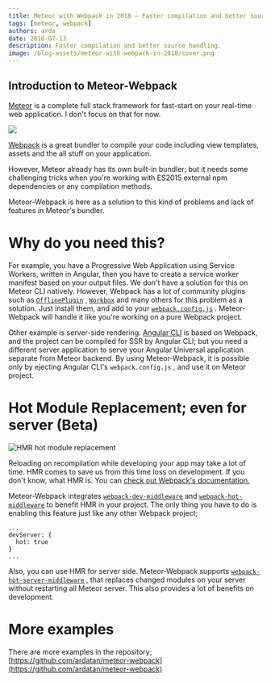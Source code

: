 ```yaml
---
title: Meteor with Webpack in 2018 — Faster compilation and better source handling
tags: [meteor, webpack]
authors: arda
date: 2018-07-13
description: Faster compilation and better source handling.
image: /blog-assets/meteor-with-webpack-in-2018/cover.png
---
```


## Introduction to Meteor-Webpack

[Meteor](https://meteor.com) is a complete full stack framework for fast-start on your real-time web application. I don't focus on that for now.

![](/medium/771a9c467ce313c5ab1fffb433a6686e.png)

[Webpack](https://webpack.js.org) is a great bundler to compile your code including view templates, assets and the all stuff on your application.

However, Meteor already has its own built-in bundler; but it needs some challenging tricks when you're working with ES2015 external npm dependencies or any compilation methods.

Meteor-Webpack is here as a solution to this kind of problems and lack of features in Meteor's bundler.

# Why do you need this?

For example, you have a Progressive Web Application using Service Workers, written in Angular, then you have to create a service worker manifest based on your output files. We don't have a solution for this on Meteor CLI natively. However, Webpack has a lot of community plugins such as [`OfflinePlugin`](https://github.com/NekR/offline-plugin) , [`Workbox`](https://developers.google.com/web/tools/workbox/guides/codelabs/webpack) and many others for this problem as a solution. Just install them, and add to your [`webpack.config.js`](https://webpack.js.org/configuration) . Meteor-Webpack will handle it like you're working on a pure Webpack project.

Other example is server-side rendering. [Angular CLI](https://cli.angular.io) is based on Webpack, and the project can be compiled for SSR by Angular CLI; but you need a different server application to serve your Angular Universal application separate from Meteor backend. By using Meteor-Webpack, it is possible only by ejecting Angular CLI's `webpack.config.js` , and use it on Meteor project.

# Hot Module Replacement; even for server (Beta)

![HMR hot module replacement](/medium/274cf118280e652e8e0f63c442c59d9b.png 'Hot Module Replacement')

Reloading on recompilation while developing your app may take a lot of time. HMR comes to save us from this time loss on development. If you don't know, what HMR is. You can [check out Webpack's documentation.](https://webpack.js.org/concepts/hot-module-replacement)

Meteor-Webpack integrates [`webpack-dev-middleware`](https://github.com/webpack/webpack-dev-middleware) and [`webpack-hot-middleware`](https://github.com/webpack-contrib/webpack-hot-middleware) to benefit HMR in your project. The only thing you have to do is enabling this feature just like any other Webpack project;

```
...
devServer: {
  hot: true
}
...
```

Also, you can use HMR for server side. Meteor-Webpack supports [`webpack-hot-server-middleware`](https://github.com/60frames/webpack-hot-server-middleware) , that replaces changed modules on your server without restarting all Meteor server. This also provides a lot of benefits on development.

# More examples

There are more examples in the repository; [https://github.com/ardatan/meteor-webpack](https://github.com/ardatan/meteor-webpack)
